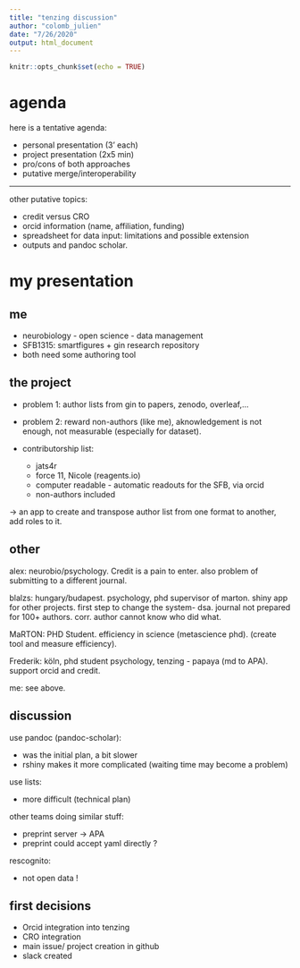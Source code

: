 ```yaml
---
title: "tenzing discussion"
author: "colomb_julien"
date: "7/26/2020"
output: html_document
---
```


```r
knitr::opts_chunk$set(echo = TRUE)
```

# agenda

here is a tentative agenda:

- personal presentation (3’ each)
- project presentation (2x5 min)
- pro/cons of both approaches
- putative merge/interoperability

---

other putative topics:

- credit versus CRO
- orcid information (name, affiliation, funding)
- spreadsheet for data input: limitations and possible extension
- outputs and pandoc scholar.

# my presentation

## me

- neurobiology - open science - data management
- SFB1315: smartfigures + gin research repository
- both need some authoring tool

## the project

- problem 1: author lists from gin to papers, zenodo, overleaf,...
- problem 2: reward non-authors (like me), aknowledgement is not enough, not measurable (especially for dataset).

- contributorship list: 
  - jats4r
  - force 11, Nicole (reagents.io)
  - computer readable - automatic readouts for the SFB, via orcid
  - non-authors included
  
-> an app to create and transpose author list from one format to another, add roles to it.  

## other

alex: neurobio/psychology. Credit is a pain to enter. also problem of submitting to a different journal. 

blalzs: hungary/budapest. psychology, phd supervisor of marton. shiny app for other projects. first step to change the system- dsa. journal not prepared for 100+ authors. corr. author cannot know who did what.

MaRTON: PHD Student. efficiency in science (metascience phd). (create tool and measure efficiency).

Frederik: köln, phd student psychology, tenzing - papaya (md to APA). support orcid and credit.

me: see above.

## discussion

use pandoc (pandoc-scholar):

- was the initial plan, a bit slower
- rshiny makes it more complicated (waiting time may become a problem)

use lists:

- more difficult (technical plan)

other teams doing similar stuff:

- preprint server -> APA
- preprint could accept yaml directly ?

rescognito: 

- not open data !


## first decisions

- Orcid integration into tenzing
- CRO integration
- main issue/ project creation in github
- slack created
